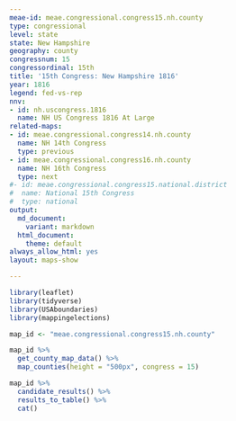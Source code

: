 ```yaml
---
meae-id: meae.congressional.congress15.nh.county
type: congressional
level: state
state: New Hampshire
geography: county
congressnum: 15
congressordinal: 15th
title: '15th Congress: New Hampshire 1816'
year: 1816
legend: fed-vs-rep
nnv:
- id: nh.uscongress.1816
  name: NH US Congress 1816 At Large
related-maps:
- id: meae.congressional.congress14.nh.county
  name: NH 14th Congress
  type: previous
- id: meae.congressional.congress16.nh.county
  name: NH 16th Congress
  type: next
#- id: meae.congressional.congress15.national.district
#  name: National 15th Congress
#  type: national
output:
  md_document:
    variant: markdown
  html_document:
    theme: default
always_allow_html: yes
layout: maps-show

---
```


```r
library(leaflet)
library(tidyverse)
library(USAboundaries)
library(mappingelections)

map_id <- "meae.congressional.congress15.nh.county"
```

<div class="map">

```r
map_id %>%
  get_county_map_data() %>%
  map_counties(height = "500px", congress = 15)
```

</div>

<div class="results-table">

```r
map_id %>%
  candidate_results() %>%
  results_to_table() %>%
  cat()
```

</div>
